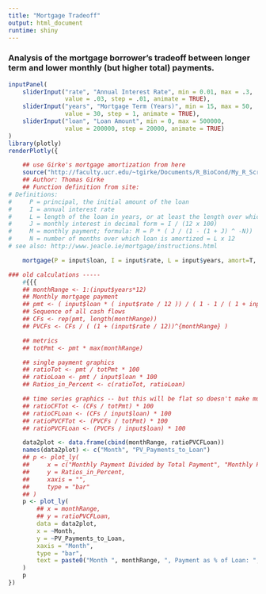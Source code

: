 ```yaml
---
title: "Mortgage Tradeoff"
output: html_document
runtime: shiny
---
```


### Analysis of the mortgage borrower's tradeoff between longer term and lower monthly (but higher total) payments.  

```r
inputPanel(
    sliderInput("rate", "Annual Interest Rate", min = 0.01, max = .3,
                value = .03, step = .01, animate = TRUE),
    sliderInput("years", "Mortgage Term (Years)", min = 15, max = 50,
                value = 30, step = 1, animate = TRUE),
    sliderInput("loan", "Loan Amount", min = 0, max = 500000,
                value = 200000, step = 20000, animate = TRUE)
)
library(plotly)
renderPlotly({

    ## use Girke's mortgage amortization from here
    source("http://faculty.ucr.edu/~tgirke/Documents/R_BioCond/My_R_Scripts/mortgage.R")
    ## Author: Thomas Girke
    ## Function definition from site:
# Definitions: 
#	  P = principal, the initial amount of the loan
#	  I = annual interest rate
#	  L = length of the loan in years, or at least the length over which the loan is amortized.
#	  J = monthly interest in decimal form = I / (12 x 100)
#	  M = monthly payment; formula: M = P * ( J / (1 - (1 + J) ^ -N))
#	  N = number of months over which loan is amortized = L x 12
# see also: http://www.jeacle.ie/mortgage/instructions.html

    mortgage(P = input$loan, I = input$rate, L = input$years, amort=T, plotData=F)

### old calculations -----
    #{{{
    ## monthRange <- 1:(input$years*12)
    ## Monthly mortgage payment
    ## pmt <- ( input$loan * ( input$rate / 12 )) / ( 1 - 1 / ( 1 + input$rate / 12) ^ (max(monthRange)) )
    ## Sequence of all cash flows
    ## CFs <- rep(pmt, length(monthRange))
    ## PVCFs <- CFs / ( (1 + (input$rate / 12))^{monthRange} )

    ## metrics
    ## totPmt <- pmt * max(monthRange)

    ## single payment graphics
    ## ratioTot <- pmt / totPmt * 100
    ## ratioLoan <- pmt / input$loan * 100
    ## Ratios_in_Percent <- c(ratioTot, ratioLoan)

    ## time series graphics -- but this will be flat so doesn't make much sense to plot as ts
    ## ratioCFTot <- (CFs / totPmt) * 100
    ## ratioCFLoan <- (CFs / input$loan) * 100
    ## ratioPVCFTot <- (PVCFs / totPmt) * 100
    ## ratioPVCFLoan <- (PVCFs / input$loan) * 100

    data2plot <- data.frame(cbind(monthRange, ratioPVCFLoan))
    names(data2plot) <- c("Month", "PV_Payments_to_Loan")
    ## p <- plot_ly(
    ##     x = c("Monthly Payment Divided by Total Payment", "Monthly Payment Divided by Loan Amount"),
    ##     y = Ratios_in_Percent,
    ##     xaxis = "",
    ##     type = "bar"
    ## )
    p <- plot_ly(
        ## x = monthRange,
        ## y = ratioPVCFLoan,
        data = data2plot,
        x = ~Month,
        y = ~PV_Payments_to_Loan,
        xaxis = "Month",
        type = "bar",
        text = paste0("Month ", monthRange, ", Payment as % of Loan: ", round(ratioPVCFLoan, 5))
    )
    p
})
```


 



